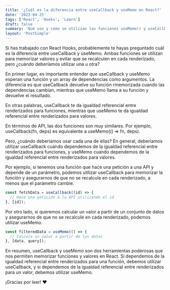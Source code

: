 ```yaml
---
title: '¿Cuál es la diferencia entre useCallback y useMemo en React?'
date: '2023-04-25'
tags: ['React', 'Hooks', 'Learn']
draft: false
summary: 'Qué son y cómo se utilizan las funciones useMemo() y useCallback() en React para mejorar el rendimiento y evitar renderizados innecesarios de componentes.'
layout: 'PostSimple'
---
```



Si has trabajado con React Hooks, probablemente te hayas preguntado cuál es la diferencia entre useCallback y useMemo. Ambas funciones se utilizan para memorizar valores y evitar que se recalculen en cada renderizado, pero ¿cuándo deberíamos utilizar una u otra?

En primer lugar, es importante entender que useCallback y useMemo esperan una función y un array de dependencias como argumentos. La diferencia es que useCallback devuelve su función rmemorizada cuando las dependencias cambian, mientras que useMemo llama a su función y devuelve el resultado.

En otras palabras, useCallback te da igualdad referencial entre renderizados para funciones, mientras que useMemo te da igualdad referencial entre renderizados para valores.

En términos de API, las dos funciones son muy similares. Por ejemplo, useCallback(fn, deps) es equivalente a useMemo(() => fn, deps).

Pero, ¿cuándo deberíamos usar cada una de ellas? En general, deberíamos utilizar useCallback cuando dependemos de la igualdad referencial entre renderizados para funciones, y useMemo cuando dependemos de la igualdad referencial entre renderizados para valores.

Por ejemplo, si tenemos una función que hace una petición a una API y depende de un parámetro, podemos utilizar useCallback para memorizar la función y asegurarnos de que no se recalcule en cada renderizado, a menos que el parámetro cambie.

```javascript
const fetchData = useCallback((id) => {
  // Hace una petición a la API utilizando el id
}, [id]);
```

Por otro lado, si queremos calcular un valor a partir de un conjunto de datos y asegurarnos de que no se recalcule en cada renderizado, podemos utilizar useMemo.


```javascript
const filteredData = useMemo(() => {
  // Calcula un valor a partir de los datos
}, [data, query]);
```

En resumen, useCallback y useMemo son dos herramientas poderosas que nos permiten memorizar funciones y valores en React. Si dependemos de la igualdad referencial entre renderizados para una función, debemos utilizar useCallback, y si dependemos de la igualdad referencial entre renderizados para un valor, debemos utilizar useMemo.


¡Gracias por leer! ❤️